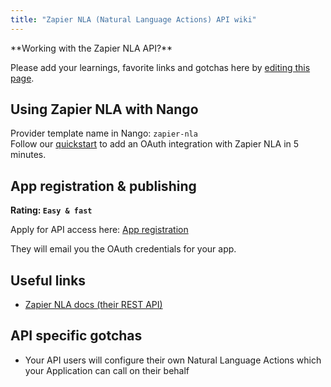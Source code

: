 ```yaml
---
title: "Zapier NLA (Natural Language Actions) API wiki"
---
```


<Info>
**Working with the Zapier NLA API?**

Please add your learnings, favorite links and gotchas here by
[editing this page](https://github.com/nangohq/nango/tree/master/docs/docs/providers/zapier-nla.md).

</Info>

## Using Zapier NLA with Nango[](#using-zapier-nla-with-nango "Direct link to Using Zapier NLA with Nango")

Provider template name in Nango: `zapier-nla`  
Follow our [quickstart](/quickstart) to add an OAuth integration with Zapier NLA
in 5 minutes.

## App registration & publishing[](#app-registration--publishing "Direct link to App registration & publishing")

**Rating: `Easy & fast`**

Apply for API access here:
[App registration](https://zapier.com/l/natural-language-actions)

They will email you the OAuth credentials for your app.

## Useful links[](#useful-links "Direct link to Useful links")

- [Zapier NLA docs (their REST API)](https://nla.zapier.com/api/v1/docs)

## API specific gotchas[](#api-specific-gotchas "Direct link to API specific gotchas")

- Your API users will configure their own Natural Language Actions which your
  Application can call on their behalf
